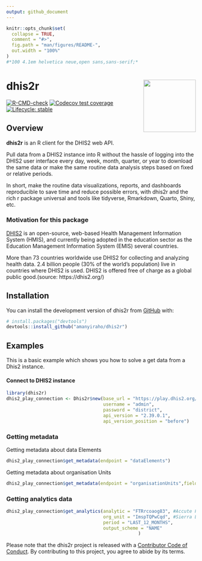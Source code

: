 ```yaml
---
output: github_document
---
```


<!-- README.md is generated from README.Rmd. Please edit that file -->


```r
knitr::opts_chunk$set(
  collapse = TRUE,
  comment = "#>",
  fig.path = "man/figures/README-",
  out.width = "100%"
)
#*100 4.1em helvetica neue,open sans,sans-serif;*
```

# dhis2r <img src="man/figures/logo.png" align="right" height="139" />

<!-- badges: start -->
[![R-CMD-check](https://github.com/amanyiraho/dhis2r/workflows/R-CMD-check/badge.svg)](https://github.com/amanyiraho/dhis2r/actions)
[![Codecov test coverage](https://codecov.io/gh/amanyiraho/dhis2r/branch/master/graph/badge.svg)](https://app.codecov.io/gh/amanyiraho/dhis2r?branch=master)
[![Lifecycle: stable](https://img.shields.io/badge/lifecycle-stable-brightgreen.svg)](https://lifecycle.r-lib.org/articles/stages.html#stable)
<!-- badges: end -->

## Overview

**dhis2r** is an R client for the DHIS2 web API.

Pull data from a DHIS2 instance into R without the hassle of logging into the DHIS2 user interface every day, week, month, quarter, or year to download the same data or make the same routine data analysis steps based on fixed or relative periods.

In short, make the routine data visualizations, reports, and dashboards reproducible to save time and reduce possible errors, with dhis2r and the rich r package universal and tools like tidyverse, Rmarkdown, Quarto, Shiny, etc.

### Motivation for this package

[DHIS2](https://dhis2.org/) is an open-source, web-based Health Management Information System (HMIS), and currently being adopted in the education sector as the Education Management Information System (EMIS) several countries.

More than 73 countries worldwide use DHIS2 for collecting and analyzing health data. 2.4 billion people (30% of the world’s population) live in countries where DHIS2 is used. DHIS2 is offered free of charge as a global public good.(source: https://dhis2.org/)

## Installation

You can install the development version of dhis2r from [GitHub](https://github.com/) with:

``` r
# install.packages("devtools")
devtools::install_github("amanyiraho/dhis2r")
```


## Examples

This is a basic example which shows you how to solve a get data from a Dhis2 instance.

#### Connect to DHIS2 instance


```r
library(dhis2r)
dhis2_play_connection <- Dhis2r$new(base_url = "https://play.dhis2.org/", 
                                    username = "admin", 
                                    password = "district",
                                    api_version = "2.39.0.1",
                                    api_version_position = "before")
```

### Getting metadata

Getting metadata about data Elements

```r
dhis2_play_connection$get_metadata(endpoint = "dataElements")
```


Getting metadata about organisation Units

```r

dhis2_play_connection$get_metadata(endpoint = "organisationUnits",fields =  c("name","id", "level"))

```

### Getting analytics data 


```r
dhis2_play_connection$get_analytics(analytic = "FTRrcoaog83", #Accute Flaccid Paralysis (Deaths < 5 yrs),
                                    org_unit = "ImspTQPwCqd", #Sierra Leone (National level)
                                    period = "LAST_12_MONTHS",
                                    output_scheme = "NAME"
                                                 )

```

Please note that the dhis2r project is released with a [Contributor Code of Conduct](https://contributor-covenant.org/version/2/0/CODE_OF_CONDUCT.html). By contributing to this project, you agree to abide by its terms.
